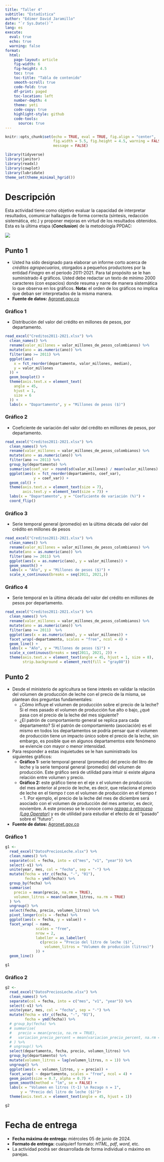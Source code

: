```yaml
---
title: "Taller 4"
subtitle: "Estadística"
author: "Edimer David Jaramillo"
date: "`r Sys.Date()`"
lang: es 
execute: 
  eval: true
  echo: true
  warning: false
format:
  html:
    page-layout: article
    fig-width: 6
    fig-height: 4.5
    toc: true
    toc-title: "Tabla de contenido"
    smooth-scroll: true
    code-fold: true
    df-print: paged
    toc-location: left
    number-depth: 4
    theme: yeti
    code-copy: true
    highlight-style: github
    code-tools:
      source: true
---
```


```r
knitr::opts_chunk$set(echo = TRUE, eval = TRUE, fig.align = "center",
                      fig.width = 5.5, fig.height = 4.5, warning = FALSE,
                      message = FALSE)

library(tidyverse)
library(janitor)
library(readxl)
library(cowplot)
library(lubridate)
theme_set(theme_minimal_hgrid())
```

# Descripción

Esta actividad tiene como objetivo evaluar la capacidad de interpretar resultados, comunicar hallazgos de forma correcta (síntesis, redacción sistemática, etc.) y proponer mejoras en virtud de los resultados obtenidos. Esta es la última etapa (***Conclusion***) de la metodología PPDAC:

![](https://www.researchgate.net/publication/365808973/figure/fig1/AS:11431281103467775@1669707704224/Elements-in-the-PPDAC-problem-solving-cycle.ppm){fig-align="center"}

## Punto 1 

- Usted ha sido designado para elaborar un informe corto acerca de *créditos agropecuarios*, otorgados a pequeños productores por la entidad *Finagro* en el periodo 2011-2021. Para tal propósito se le han suministrado 4 gráficos. Usted debe redactar un texto de mínimo 2000 caracteres (con espacios) donde resuma y narre de manera sistemática lo que observa en los gráficos. **Nota:** el orden de los gráficos no implica que deban ser interpretados de la misma manera.
- **Fuente de datos:** [Agronet.gov.co](https://www.agronet.gov.co/estadistica/Paginas/home.aspx?cod=44)

::: {.panel-tabset}

### Gráfico 1

- Distribución del valor del crédito en millones de pesos, por departamento.

```r
read_excel("Creditos2011-2021.xlsx") %>%
  clean_names() %>%
  rename(valor_millones = valor_millones_de_pesos_colombianos) %>%
  mutate(ano = as.numeric(ano)) %>% 
  filter(ano >= 2011) %>% 
  ggplot(aes(
    x = fct_reorder(departamento, valor_millones, median),
    y = valor_millones
  )) +
  geom_boxplot() +
  theme(axis.text.x = element_text(
    angle = 45,
    hjust = 1,
    size = 6
  )) +
  labs(x = "Dapartamento", y = "Millones de pesos ($)")
```

### Gráfico 2

- Coeficiente de variación del valor del crédito en millones de pesos, por departamento.

```r
read_excel("Creditos2011-2021.xlsx") %>%
  clean_names() %>%
  rename(valor_millones = valor_millones_de_pesos_colombianos) %>%
  mutate(ano = as.numeric(ano)) %>% 
  filter(ano >= 2011) %>% 
  group_by(departamento) %>%
  summarise(coef_var = round(sd(valor_millones) / mean(valor_millones) * 100)) %>%
  ggplot(aes(x = fct_reorder(departamento, coef_var),
             y = coef_var)) +
  geom_col() +
  theme(axis.text.x = element_text(size = 7),
        axis.text.y = element_text(size = 7)) +
  labs(x = "Dapartamento", y = "Coeficiente de variación (%)") +
  coord_flip()
```

### Gráfico 3

- Serie temporal general (promedio) en la última década del valor del crédito en millones de pesos

```r
read_excel("Creditos2011-2021.xlsx") %>%
  clean_names() %>%
  rename(valor_millones = valor_millones_de_pesos_colombianos) %>% 
  mutate(ano = as.numeric(ano)) %>% 
  filter(ano >= 2011) %>% 
  ggplot(aes(x = as.numeric(ano), y = valor_millones)) +
  geom_smooth() +
  labs(x = "Año", y = "Millones de pesos ($)") +
  scale_x_continuous(breaks = seq(2011, 2021,))
```

### Gráfico 4

- Serie temporal en la última década del valor del crédito en millones de pesos por departamento.

```r
read_excel("Creditos2011-2021.xlsx") %>%
  clean_names() %>%
  rename(valor_millones = valor_millones_de_pesos_colombianos) %>%
  mutate(ano = as.numeric(ano)) %>%
  filter(ano >= 2011)  %>%
  ggplot(aes(x = as.numeric(ano), y = valor_millones)) +
  facet_wrap(~departamento, scales = "free", ncol = 4) +
  geom_line() +
  labs(x = "Año", y = "Millones de pesos ($)") +
  scale_x_continuous(breaks = seq(2011, 2021, 2)) +
  theme(axis.text.x = element_text(angle = 45, hjust = 1, size = 8),
        strip.background = element_rect(fill = "gray80"))
```

:::

## Punto 2 

- Desde el ministerio de agricultura se tiene interés en validar la relación del volumen de producción de leche con el precio de la misma, se plantean dos preguntas fundamentales:
  - ¿Cómo influye el volumen de producción sobre el precio de la leche? Si el mes pasado el volumen de producción fue alto o bajo, ¿qué pasa con el precio de la leche del mes siguiente?
  - ¿El patrón de comportamiento general se replica para cada departamento? Si el patrón de comportamiento (asociación) es el mismo en todos los departamentos se podría pensar que el volumen de producción tiene un impacto único sobre el precio de la leche, sin embargo, es posible que en algunos departamentos este fenómeno se eviencie con mayor o menor intensidad.
- Para responder a estas inquietudes se le han suministrado los siguientes gráficos:
  - **Gráfico 1:** serie temporal general (promedio) del precio del litro de leche y la serie temporal general (promedio) del volumen de producción. Este gráfico será de utilidad para intuir si existe alguna relación entre volumen y precio.
  - **Gráfico 2:** este gráfico tiene en el eje x el volumen de producción del mes anterior al precio de leche, es decir, que relaciona el precio de leche en el tiempo $t$ con el volumen de producción en el tiempo $t-1$. Por ejemplo, el precio de la leche del mes de diciembre será asociado con el volumen de producción del mes anterior, es decir, noviembre. A este proceso se le conoce como [*rezago o retroceso (Lag Operator)*](https://en.wikipedia.org/wiki/Lag_operator#:~:text=In%20time%20series%20analysis%2C%20the,be%20represented%20as%20for%20all) y es de utilidad para estudiar el efecto de el "pasado" sobre el "futuro".
- **Fuente de datos:** [Agronet.gov.co](https://www.agronet.gov.co/estadistica/Paginas/home.aspx?cod=8)

::: {.panel-tabset}

### Gráfico 1

```r
g1 <-
  read_excel("DatosPreciosLeche.xlsx") %>%
  clean_names() %>%
  separate(col = fecha, into = c("mes", "v1", "year")) %>%
  select(-v1) %>%
  unite(year, mes, col = "fecha", sep = "-") %>%
  mutate(fecha = str_c(fecha, "-", "01"),
         fecha = ymd(fecha)) %>%
  group_by(fecha) %>%
  summarise(
    precio = mean(precio, na.rm = TRUE),
    volumen_litros = mean(volumen_litros, na.rm = TRUE)
  ) %>%
  ungroup() %>% 
  select(fecha, precio, volumen_litros) %>%
  pivot_longer(cols = -fecha) %>%
  ggplot(aes(x = fecha, y = value)) +
  facet_wrap( ~ name,
              scales = "free",
              nrow = 2,
              labeller = as_labeller(
                c(precio = "Precio del litro de leche ($)",
                  volumen_litros = "Volumen de producción (litros)")
              )) +
  geom_line()

g1
```

### Gráfico 2

```r
g2 <-
  read_excel("DatosPreciosLeche.xlsx") %>%
  clean_names() %>%
  separate(col = fecha, into = c("mes", "v1", "year")) %>%
  select(-v1) %>%
  unite(year, mes, col = "fecha", sep = "-") %>%
  mutate(fecha = str_c(fecha, "-", "01"),
         fecha = ymd(fecha)) %>%
  # group_by(fecha) %>%
  # summarise(
  #   precio = mean(precio, na.rm = TRUE),
  #   variacion_precio_percent = mean(variacion_precio_percent, na.rm = TRUE)
  # ) %>%
  # ungroup() %>%
  select(departamento, fecha, precio, volumen_litros) %>%
  group_by(departamento) %>%
  mutate(volumen_litros = lag(volumen_litros, n = 1)) %>%
  ungroup() %>%
  ggplot(aes(x = volumen_litros, y = precio)) +
  facet_wrap( ~ departamento, scales = "free", ncol = 4) +
  geom_point(size = 0.7, alpha = 0.7) +
  geom_smooth(method = "lm", se = FALSE) +
  labs(x = "Volumen en litros (t-1) \n Rezago n = 1",
       y = "Precio del litro de leche ($)")+
  theme(axis.text.x = element_text(angle = 45, hjust = 1))

g2
```

::: 

# Fecha de entrega

- **Fecha máxima de entrega:** miércoles 05 de junio de 2024.
- **Formato de entrega:** cualquierf formato: *HTML*, *pdf*, *word*, etc.
- La actividad podrá ser desarrollada de forma individual o máximo en parejas.